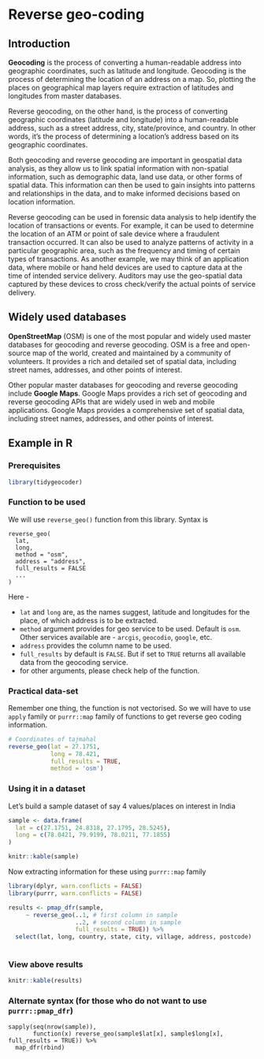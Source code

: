 # Reverse geo-coding
## Introduction
**Geocoding** is the process of converting a human-readable address into geographic coordinates, such as latitude and longitude. Geocoding is the process of determining the location of an address on a map. So, plotting the places on geographical map layers require extraction of latitudes and longitudes from master databases.

Reverse geocoding, on the other hand, is the process of converting geographic coordinates (latitude and longitude) into a human-readable address, such as a street address, city, state/province, and country. In other words, it's the process of determining a location's address based on its geographic coordinates.  

Both geocoding and reverse geocoding are important in geospatial data analysis, as they allow us to link spatial information with non-spatial information, such as demographic data, land use data, or other forms of spatial data. This information can then be used to gain insights into patterns and relationships in the data, and to make informed decisions based on location information.  

Reverse geocoding can be used in forensic data analysis to help identify the location of transactions or events. For example, it can be used to determine the location of an ATM or point of sale device where a fraudulent transaction occurred. It can also be used to analyze patterns of activity in a particular geographic area, such as the frequency and timing of certain types of transactions.  As another example, we may think of an application data, where mobile or hand held devices are used to capture data at the time of intended service delivery.  Auditors may use the geo-spatial data captured by these devices to cross check/verify the actual points of service delivery.

## Widely used databases
**OpenStreetMap** (OSM) is one of the most popular and widely used master databases for geocoding and reverse geocoding. OSM is a free and open-source map of the world, created and maintained by a community of volunteers. It provides a rich and detailed set of spatial data, including street names, addresses, and other points of interest.  

Other popular master databases for geocoding and reverse geocoding include **Google Maps**. Google Maps provides a rich set of geocoding and reverse geocoding APIs that are widely used in web and mobile applications. Google Maps provides a comprehensive set of spatial data, including street names, addresses, and other points of interest.

## Example in R
### Prerequisites
```r
library(tidygeocoder)
```

### Function to be used
We will use `reverse_geo()` function from this library.  Syntax is

```
reverse_geo(
  lat,
  long,
  method = "osm",
  address = "address",
  full_results = FALSE
  ...
)
```
Here -

- `lat` and `long` are, as the names suggest, latitude and longitudes for the place, of which address is to be extracted.
- `method` argument provides for geo service to be used.  Default is `osm`.  Other services available are - `arcgis`, `geocodio`, `google`, etc.
- `address` provides the column name to be used.
- `full_results` by default is `FALSE`.  But if set to `TRUE` returns all available data from the geocoding service.
- for other arguments, please check help of the function.

### Practical data-set
Remember one thing, the function is not vectorised.  So we will have to use `apply` family or `purrr::map` family of functions to get reverse geo coding information.

```r

# Coordinates of tajmahal
reverse_geo(lat = 27.1751, 
            long = 78.421, 
            full_results = TRUE, 
            method = 'osm')
```

### Using it in a dataset
Let's build a sample dataset of say 4 values/places on interest in India
```r
sample <- data.frame(
  lat = c(27.1751, 24.8318, 27.1795, 28.5245),
  long = c(78.0421, 79.9199, 78.0211, 77.1855)
)

knitr::kable(sample)
```

Now extracting information for these using `purrr::map` family
```r
library(dplyr, warn.conflicts = FALSE)
library(purrr, warn.conflicts = FALSE)

results <- pmap_dfr(sample,
     ~ reverse_geo(..1, # first column in sample
                   ..2, # second column in sample
                   full_results = TRUE)) %>% 
  select(lat, long, country, state, city, village, address, postcode)
  
```

### View above results 
```r
knitr::kable(results) 
```

### Alternate syntax (for those who do not want to use `purrr::pmap_dfr`)
```
sapply(seq(nrow(sample)),
       function(x) reverse_geo(sample$lat[x], sample$long[x], full_results = TRUE)) %>% 
  map_dfr(rbind)
```
